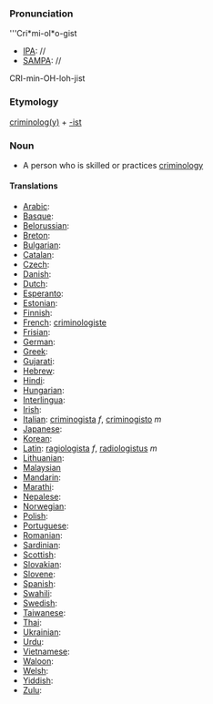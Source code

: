 ===Pronunciation===

'''Cri*mi-ol*o-gist
*[[IPA]]: //
*[[SAMPA]]: //
CRI-min-OH-loh-jist
===Etymology===

[[criminology|criminolog(y)]] + [[-ist]]

=== Noun ===

*A person who is skilled or practices [[criminology]]

====Translations====

*[[Arabic]]:
*[[Basque]]:
*[[Belorussian]]:
*[[Breton]]:
*[[Bulgarian]]:
*[[Catalan]]:
*[[Czech]]:
*[[Danish]]:
*[[Dutch]]:
*[[Esperanto]]:
*[[Estonian]]:
*[[Finnish]]:
*[[French]]: [[criminologiste]]
*[[Frisian]]:
*[[German]]:
*[[Greek]]:
*[[Gujarati]]:
*[[Hebrew]]:
*[[Hindi]]:
*[[Hungarian]]:
*[[Interlingua]]:
*[[Irish]]:
*[[Italian]]: [[criminogista]] ''f'', [[criminogisto]] ''m''
*[[Japanese]]:
*[[Korean]]:
*[[Latin]]: [[ragiologista]] ''f'', [[radiologistus]] ''m''
*[[Lithuanian]]:
*[[Malaysian]]
*[[Mandarin]]:
*[[Marathi]]:
*[[Nepalese]]:
*[[Norwegian]]:
*[[Polish]]:
*[[Portuguese]]:
*[[Romanian]]:
*[[Sardinian]]:
*[[Scottish]]:
*[[Slovakian]]:
*[[Slovene]]:
*[[Spanish]]:
*[[Swahili]]:
*[[Swedish]]:
*[[Taiwanese]]:
*[[Thai]]:
*[[Ukrainian]]:
*[[Urdu]]:
*[[Vietnamese]]:
*[[Waloon]]:
*[[Welsh]]:
*[[Yiddish]]:
*[[Zulu]]: